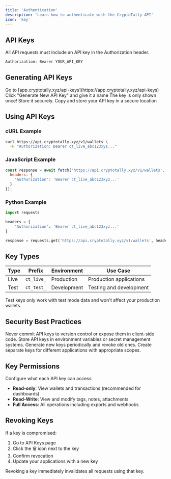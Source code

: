 ```yaml
---
title: 'Authentication'
description: 'Learn how to authenticate with the CryptoTally API'
icon: 'key'
---
```


## API Keys

All API requests must include an API key in the Authorization header.

```bash
Authorization: Bearer YOUR_API_KEY
```

## Generating API Keys

<Steps>
  <Step title="Navigate to API Keys">
    Go to [app.cryptotally.xyz/api-keys](https://app.cryptotally.xyz/api-keys)
  </Step>
  <Step title="Create New Key">
    Click "Generate New API Key" and give it a name
  </Step>
  <Step title="Copy the Key">
    <Warning>
      The key is only shown once! Store it securely.
    </Warning>
    Copy and store your API key in a secure location
  </Step>
</Steps>

## Using API Keys

### cURL Example
```bash
curl https://api.cryptotally.xyz/v1/wallets \
  -H "Authorization: Bearer ct_live_abc123xyz..."
```

### JavaScript Example
```javascript
const response = await fetch('https://api.cryptotally.xyz/v1/wallets', {
  headers: {
    'Authorization': 'Bearer ct_live_abc123xyz...'
  }
});
```

### Python Example
```python
import requests

headers = {
    'Authorization': 'Bearer ct_live_abc123xyz...'
}

response = requests.get('https://api.cryptotally.xyz/v1/wallets', headers=headers)
```

## Key Types

| Type | Prefix | Environment | Use Case |
|------|--------|-------------|----------|
| Live | `ct_live_` | Production | Production applications |
| Test | `ct_test_` | Development | Testing and development |

<Note>
  Test keys only work with test mode data and won't affect your production wallets.
</Note>

## Security Best Practices

<AccordionGroup>
  <Accordion title="Keep Keys Secret">
    Never commit API keys to version control or expose them in client-side code.
  </Accordion>
  <Accordion title="Use Environment Variables">
    Store API keys in environment variables or secret management systems.
  </Accordion>
  <Accordion title="Rotate Keys Regularly">
    Generate new keys periodically and revoke old ones.
  </Accordion>
  <Accordion title="Use Minimal Permissions">
    Create separate keys for different applications with appropriate scopes.
  </Accordion>
</AccordionGroup>

## Key Permissions

Configure what each API key can access:

- **Read-only**: View wallets and transactions (recommended for dashboards)
- **Read-Write**: View and modify tags, notes, attachments
- **Full Access**: All operations including exports and webhooks

## Revoking Keys

If a key is compromised:

1. Go to API Keys page
2. Click the 🗑️ icon next to the key
3. Confirm revocation
4. Update your applications with a new key

<Warning>
  Revoking a key immediately invalidates all requests using that key.
</Warning>

